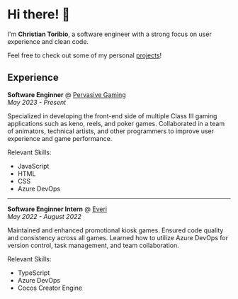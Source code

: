 # Hi there! 👋

I'm **Christian Toribio**, a software engineer with a strong focus on user experience and clean code.

Feel free to check out some of my personal [projects](/projects)!

## Experience

**Software Enginner** @ [Pervasive Gaming](https://pervasivegaming.com/)\
_May 2023 - Present_

Specialized in developing the front-end side of multiple Class III gaming applications such as keno, reels, and poker games.
Collaborated in a team of animators, technical artists, and other programmers to improve user experience and game performance.

Relevant Skills:

- JavaScript
- HTML
- CSS
- Azure DevOps

---

**Software Enginner Intern** @ [Everi](https://www.everi.com/)\
_May 2022 - August 2022_

Maintained and enhanced promotional kiosk games.
Ensured code quality and consistency across all games.
Learned how to utilize Azure DevOps for version control, task management, and team collaboration.

Relevant Skills:

- TypeScript
- Azure DevOps
- Cocos Creator Engine
